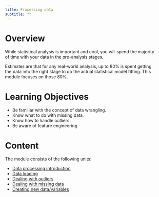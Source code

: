 ```yaml
---
title: Processing data 
subtitle: ""
---
```



# Overview
While statistical analysis is important and cool, you will spend the majority of time with your data in the pre-analysis stages. 

Estimates are that for any real-world analysis, up to 80% is spent getting the data into the right stage to do the actual statistical model fitting. This module focuses on those 80%.


# Learning Objectives

* Be familiar with the concept of data wrangling.
* Know what to do with missing data.
* Know how to handle outliers.
* Be aware of feature engineering.

# Content

The module consists of the following units:

* [Data processing introduction](./data-processing-introduction/data-processing-introduction.qmd)
* [Data loading](./data-loading/data-loading.qmd)
* [Dealing with outliers]()
* [Dealing with missing data]()
* [Creating new data/variables]()

